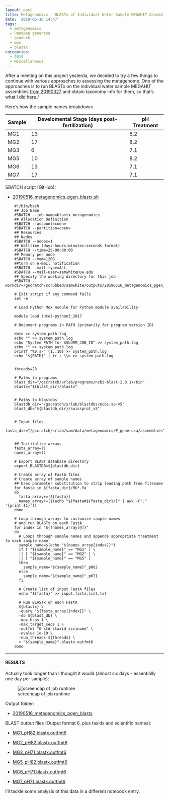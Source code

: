 ```yaml
---
layout: post
title: Metagenomics - BLASTx of Individual Water Sample MEGAHIT Assemblies on Mox
date: '2019-05-16 14:47'
tags:
  - metagenomics
  - Panopea generosa
  - geoduck
  - mox
  - blastx
categories:
  - 2019
  - Miscellaneous
---
```

After a meeting on this project yesterda, we decided to try a few things to continue with various approaches to assessing the metagenome. One of the approaches is to run BLASTx on the individual water sample MEGAHIT assemblies [from 20190327 ](https://robertslab.github.io/sams-notebook/posts/2019-03-27-Metagenome-Assemblies---P.generosa-Water-Samples-Trimmed-HiSeqX-Data-Using-Megahit-on-Mox/) and obtain taxonomy info for them, so that's what I did here./

Here's how the sample names breakdown:

| Sample | Develomental Stage (days post-fertilization) | pH Treatment |
|--------|-------------------------|--------------|
| MG1    | 13                      | 8.2          |
| MG2    | 17                      | 8.2          |
| MG3    | 6                       | 7.1          |
| MG5    | 10                      | 8.2          |
| MG6    | 13                      | 7.1          |
| MG7    | 17                      | 7.1          |

SBATCH script (GitHub):

- [20190516_metagenomics_pgen_blastx.sh](https://github.com/RobertsLab/sams-notebook/blob/master/sbatch_scripts/20190516_metagenomics_pgen_blastx.sh)

```shell
    #!/bin/bash
    ## Job Name
    #SBATCH --job-name=blastx_metagenomics
    ## Allocation Definition
    #SBATCH --account=coenv
    #SBATCH --partition=coenv
    ## Resources
    ## Nodes
    #SBATCH --nodes=1
    ## Walltime (days-hours:minutes:seconds format)
    #SBATCH --time=25-00:00:00
    ## Memory per node
    #SBATCH --mem=120G
    ##turn on e-mail notification
    #SBATCH --mail-type=ALL
    #SBATCH --mail-user=samwhite@uw.edu
    ## Specify the working directory for this job
    #SBATCH --workdir=/gscratch/scrubbed/samwhite/outputs/20190516_metagenomics_pgen_blastx

    # Exit script if any command fails
    set -e

    # Load Python Mox module for Python module availability

    module load intel-python3_2017

    # Document programs in PATH (primarily for program version ID)

    date >> system_path.log
    echo "" >> system_path.log
    echo "System PATH for $SLURM_JOB_ID" >> system_path.log
    echo "" >> system_path.log
    printf "%0.s-" {1..10} >> system_path.log
    echo "${PATH}" | tr : \\n >> system_path.log


    threads=28

    # Paths to programs
    blast_dir="/gscratch/srlab/programs/ncbi-blast-2.8.1+/bin"
    blastx="${blast_dir}/blastx"


    # Paths to blastdbs
    blastdb_dir="/gscratch/srlab/blastdbs/ncbi-sp-v5"
    blast_db="${blastdb_dir}/swissprot_v5"


    # Input files
    fasta_dir="/gscratch/srlab/sam/data/metagenomics/P_generosa/assemblies"


    ## Inititalize arrays
    fasta_array=()
    names_array=()

    # Export BLAST database directory
    export BLASTDB=${blastdb_dir}

    # Create array of FastA files
    # Create array of sample names
    ## Uses parameter substitution to strip leading path from filename
    for fasta in ${fasta_dir}/MG*.fa
    do
      fasta_array+=(${fasta})
      names_array+=($(echo "${fasta#${fasta_dir}/}" | awk -F"." '{print $1}'))
    done

    # Loop through arrays to customize sample names
    # and run BLASTx on each FastA
    for index in "${!names_array[@]}"
    do
      # Loops through sample names and appends appropriate treatment to each sample name
      sample_name=$(echo "${names_array[index]}")
      if [ "${sample_name}" == "MG1" ] \
      || [ "${sample_name}" == "MG2" ] \
      || [ "${sample_name}" == "MG5" ]
      then
        sample_name="${sample_name}"_pH82
      else
        sample_name="${sample_name}"_pH71
      fi

      # Create list of input FastA files
      echo "${fasta}" >> input.fasta.list.txt

      # Run BLASTx on each FastA
      ${blastx} \
      -query "${fasta_array[index]}" \
      -db ${blast_db} \
      -max_hsps 1 \
      -max_target_seqs 1 \
      -outfmt "6 std staxid ssciname" \
      -evalue 1e-10 \
      -num_threads ${threads} \
      > "${sample_name}".blastx.outfmt6
    done
```

---

#### RESULTS

Actually took longer than I thought it would (almost six days - essentially one day per sample):

![screencap of job runtime](https://github.com/RobertsLab/sams-notebook/raw/master/images/screencaps/20190522_metagenomics_blastx_runtime.png)

Output folder:

- [20190516_metagenomics_pgen_blastx](http://gannet.fish.washington.edu/Atumefaciens/20190516_metagenomics_pgen_blastx)

BLAST output files (Output format 6, plus taxids and scientific names):

- [MG1_pH82.blastx.outfmt6](http://gannet.fish.washington.edu/Atumefaciens/20190516_metagenomics_pgen_blastx/MG1_pH82.blastx.outfmt6)

- [MG2_pH82.blastx.outfmt6](http://gannet.fish.washington.edu/Atumefaciens/20190516_metagenomics_pgen_blastx/MG2_pH82.blastx.outfmt6)

- [MG3_pH71.blastx.outfmt6](http://gannet.fish.washington.edu/Atumefaciens/20190516_metagenomics_pgen_blastx/MG3_pH71.blastx.outfmt6)

- [MG5_pH82.blastx.outfmt6](http://gannet.fish.washington.edu/Atumefaciens/20190516_metagenomics_pgen_blastx/MG5_pH82.blastx.outfmt6)

- [MG6_pH71.blastx.outfmt6](http://gannet.fish.washington.edu/Atumefaciens/20190516_metagenomics_pgen_blastx/MG6_pH71.blastx.outfmt6)

- [MG7_pH71.blastx.outfmt6](http://gannet.fish.washington.edu/Atumefaciens/20190516_metagenomics_pgen_blastx/MG7_pH71.blastx.outfmt6)


I'll tackle some analysis of this data in a different notebook entry.
